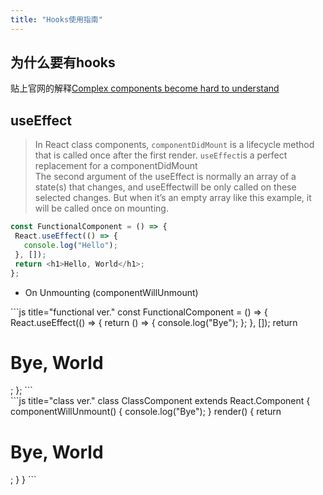 ```yaml
---
title: "Hooks使用指南"
---
```


## 为什么要有hooks
贴上官网的解释[Complex components become hard to understand](https://reactjs.org/docs/hooks-intro.html#complex-components-become-hard-to-understand)

## useEffect
> In React class components, `componentDidMount` is a lifecycle method that is called once after the first render.
> `useEffect`is a perfect replacement for a componentDidMount<br/>
> The second argument of the useEffect is normally an array of a state(s) that changes, and useEffectwill be only called on these selected changes. But when it’s an empty array like this example, it will be called once on mounting.
```js
const FunctionalComponent = () => {
 React.useEffect(() => {
   console.log("Hello");
 }, []);
 return <h1>Hello, World</h1>;
};
```
- On Unmounting (componentWillUnmount)
<div className="grid grid-cols-2 gap-4">
  <div>
    ```js title="functional ver."
    const FunctionalComponent = () => {
      React.useEffect(() => {
        return () => {
          console.log("Bye");
        };
      }, []);
      return <h1>Bye, World</h1>;
    };
    ```
  </div>
  <div>
    ```js title="class ver."
    class ClassComponent extends React.Component {
      componentWillUnmount() {
        console.log("Bye");
      }
      render() {
        return <h1>Bye, World</h1>;
      }
    }
    ```
  </div>
</div>



